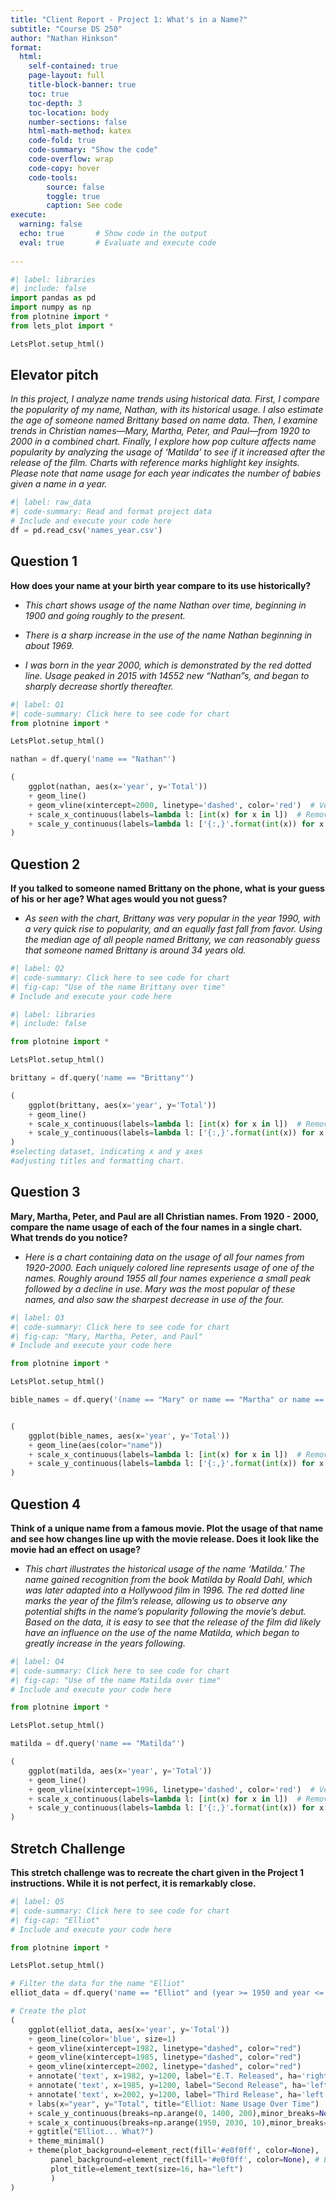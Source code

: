 ```yaml
---
title: "Client Report - Project 1: What's in a Name?"
subtitle: "Course DS 250"
author: "Nathan Hinkson"
format:
  html:
    self-contained: true
    page-layout: full
    title-block-banner: true
    toc: true
    toc-depth: 3
    toc-location: body
    number-sections: false
    html-math-method: katex
    code-fold: true
    code-summary: "Show the code"
    code-overflow: wrap
    code-copy: hover
    code-tools:
        source: false
        toggle: true
        caption: See code
execute: 
  warning: false
  echo: true       # Show code in the output
  eval: true       # Evaluate and execute code
    
---
```


```python
#| label: libraries
#| include: false
import pandas as pd
import numpy as np
from plotnine import *
from lets_plot import *

LetsPlot.setup_html()
```

## Elevator pitch
_In this project, I analyze name trends using historical data. First, I compare the popularity of my name, Nathan, with its historical usage. I also estimate the age of someone named Brittany based on name data. Then, I examine trends in Christian names—Mary, Martha, Peter, and Paul—from 1920 to 2000 in a combined chart. Finally, I explore how pop culture affects name popularity by analyzing the usage of 'Matilda' to see if it increased after the release of the film. Charts with reference marks highlight key insights. Please note that name usage for each year indicates the number of babies given a name in a year._ 



```python
#| label: raw_data
#| code-summary: Read and format project data
# Include and execute your code here
df = pd.read_csv('names_year.csv')
```



## Question 1

__How does your name at your birth year compare to its use historically?__

- _This chart shows usage of the name Nathan over time, beginning in 1900 and going roughly to the present._

- _There is a sharp increase in the use of the name Nathan beginning in about 1969._ 

- _I was born in the year 2000, which is demonstrated by the red dotted line. Usage peaked in 2015 with 14552 new "Nathan"s, and began to sharply decrease shortly thereafter._

```python
#| label: Q1
#| code-summary: Click here to see code for chart
from plotnine import *

LetsPlot.setup_html()

nathan = df.query('name == "Nathan"')

(
    ggplot(nathan, aes(x='year', y='Total'))
    + geom_line()
    + geom_vline(xintercept=2000, linetype='dashed', color='red')  # Vertical line at year 2000
    + scale_x_continuous(labels=lambda l: [int(x) for x in l])  # Remove commas from x-axis
    + scale_y_continuous(labels=lambda l: ['{:,}'.format(int(x)) for x in l])  # Add commas to y-axis
)

```

## Question 2

__If you talked to someone named Brittany on the phone, what is your guess of his or her age? What ages would you not guess?__

- _As seen with the chart, Brittany was very popular in the year 1990, with a very quick rise to popularity, and an equally fast fall from favor. Using the median age of all people named Brittany, we can reasonably guess that someone named Brittany is around 34 years old._


```python
#| label: Q2
#| code-summary: Click here to see code for chart
#| fig-cap: "Use of the name Brittany over time"
# Include and execute your code here

#| label: libraries
#| include: false

from plotnine import *

LetsPlot.setup_html()

brittany = df.query('name == "Brittany"')

(
    ggplot(brittany, aes(x='year', y='Total'))
    + geom_line()
    + scale_x_continuous(labels=lambda l: [int(x) for x in l])  # Remove commas from x-axis
    + scale_y_continuous(labels=lambda l: ['{:,}'.format(int(x)) for x in l])  # Add commas to y-axis
)
#selecting dataset, indicating x and y axes
#adjusting titles and formatting chart.

```

## Question 3

__Mary, Martha, Peter, and Paul are all Christian names. From 1920 - 2000, compare the name usage of each of the four names in a single chart. What trends do you notice?__

- _Here is a chart containing data on the usage of all four names from 1920-2000. Each uniquely colored line represents usage of one of the names. Roughly around 1955 all four names experience a small peak followed by a decline in use. Mary was the most popular of these names, and also saw the sharpest decrease in use of the four._


```python
#| label: Q3
#| code-summary: Click here to see code for chart
#| fig-cap: "Mary, Martha, Peter, and Paul"
# Include and execute your code here

from plotnine import *

LetsPlot.setup_html()

bible_names = df.query('(name == "Mary" or name == "Martha" or name == "Peter" or name == "Paul") and (year >= 1920 and year <= 2000)')


(
    ggplot(bible_names, aes(x='year', y='Total'))
    + geom_line(aes(color="name"))
    + scale_x_continuous(labels=lambda l: [int(x) for x in l])  # Remove commas from x-axis
    + scale_y_continuous(labels=lambda l: ['{:,}'.format(int(x)) for x in l])  # Add commas to y-axis
)

```

## Question 4

__Think of a unique name from a famous movie. Plot the usage of that name and see how changes line up with the movie release. Does it look like the movie had an effect on usage?__

- _This chart illustrates the historical usage of the name 'Matilda.' The name gained recognition from the book Matilda by Roald Dahl, which was later adapted into a Hollywood film in 1996. The red dotted line marks the year of the film's release, allowing us to observe any potential shifts in the name's popularity following the movie's debut. Based on the data, it is easy to see that the release of the film did likely have an influence on the use of the name Matilda, which began to greatly increase in the years following._


```python
#| label: Q4
#| code-summary: Click here to see code for chart
#| fig-cap: "Use of the name Matilda over time"
# Include and execute your code here

from plotnine import *

LetsPlot.setup_html()

matilda = df.query('name == "Matilda"')

(
    ggplot(matilda, aes(x='year', y='Total'))
    + geom_line()
    + geom_vline(xintercept=1996, linetype='dashed', color='red')  # Vertical line at year 1996
    + scale_x_continuous(labels=lambda l: [int(x) for x in l])  # Remove commas from x-axis
    + scale_y_continuous(labels=lambda l: ['{:,}'.format(int(x)) for x in l])  # Add commas to y-axis
)

```

## Stretch Challenge

__This stretch challenge was to recreate the chart given in the Project 1 instructions. While it is not perfect, it is remarkably close.__

```python
#| label: Q5
#| code-summary: Click here to see code for chart
#| fig-cap: "Elliot"
# Include and execute your code here

from plotnine import *

LetsPlot.setup_html()

# Filter the data for the name "Elliot"
elliot_data = df.query('name == "Elliot" and (year >= 1950 and year <= 2030)')

# Create the plot
(
    ggplot(elliot_data, aes(x='year', y='Total')) 
    + geom_line(color='blue', size=1) 
    + geom_vline(xintercept=1982, linetype="dashed", color="red") 
    + geom_vline(xintercept=1985, linetype="dashed", color="red") 
    + geom_vline(xintercept=2002, linetype="dashed", color="red") 
    + annotate('text', x=1982, y=1200, label="E.T. Released", ha='right', size=8, color='black', angle=0) 
    + annotate('text', x=1985, y=1200, label="Second Release", ha='left', size=8, color='black', angle=0) 
    + annotate('text', x=2002, y=1200, label="Third Release", ha='left', size=8, color='black', angle=0) 
    + labs(x="year", y="Total", title="Elliot: Name Usage Over Time") 
    + scale_y_continuous(breaks=np.arange(0, 1400, 200),minor_breaks=None) 
    + scale_x_continuous(breaks=np.arange(1950, 2030, 10),minor_breaks=None) 
    + ggtitle("Elliot... What?") 
    + theme_minimal() 
    + theme(plot_background=element_rect(fill='#e0f0ff', color=None),  # Light blue background for the whole plot
         panel_background=element_rect(fill='#e0f0ff', color=None), # Light blue background for the panel
         plot_title=element_text(size=16, ha="left")
         )
)


```